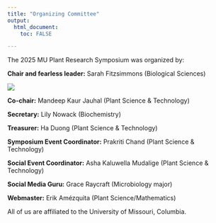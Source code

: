 ```yaml
---
title: "Organizing Committee"
output: 
  html_document:
    toc: FALSE

---
```


The 2025 MU Plant Research Symposium was organized by:

**Chair and fearless leader:** Sarah Fitzsimmons (Biological Sciences)

![](../figs25/SF_220x220.jpg)

**Co-chair:** Mandeep Kaur Jauhal (Plant Science & Technology)

**Secretary:** Lily Nowack (Biochemistry)

**Treasurer:** Ha Duong (Plant Science & Technology)

**Symposium Event Coordinator:** Prakriti Chand (Plant Science & Technology)

**Social Event Coordinator:** Asha Kaluwella Mudalige (Plant Science & Technology)

**Social Media Guru:** Grace Raycraft (Microbiology major)

**Webmaster:** Erik Am&eacute;zquita (Plant Science/Mathematics)

All of us are affiliated to the University of Missouri, Columbia. 
